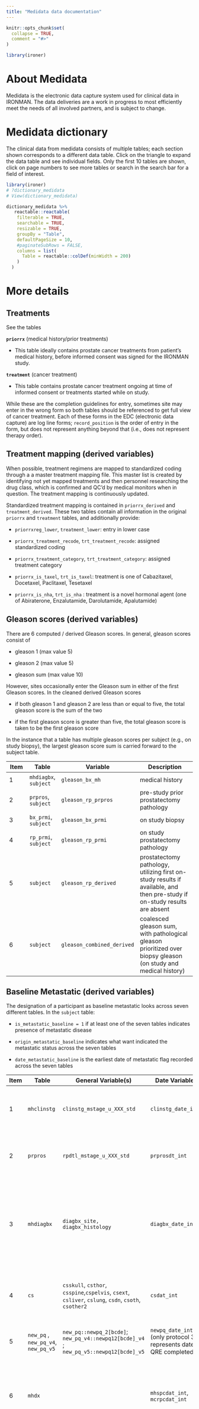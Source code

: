 ```yaml
---
title: "Medidata data documentation"
---
```


```r
knitr::opts_chunk$set(
  collapse = TRUE,
  comment = "#>"
)
```

```r
library(ironer)
```

# About Medidata

Medidata is the electronic data capture system used for clinical data in IRONMAN.
The data deliveries are a work in progress to most efficiently meet the needs of all involved partners,
and is subject to change. 

# Medidata dictionary

The clinical data from medidata consists of multiple tables; each section shown
corresponds to a different data table. Click on the triangle to expand the 
data table and see individual fields. Only the first 10 tables are shown,
click on page numbers to see more tables or search in the search bar for a
field of interest.


```r
library(ironer)
# ?dictionary_medidata
# View(dictionary_medidata)
```

```r
dictionary_medidata %>% 
   reactable::reactable(
    filterable = TRUE,
    searchable = TRUE,
    resizable = TRUE,
    groupBy = "Table",
    defaultPageSize = 10,
    #paginateSubRows = FALSE,
    columns = list(
      Table = reactable::colDef(minWidth = 200)
    )
  )
```



# More details

## Treatments

See the tables

**`priorrx`** (medical history/prior treatments)

-   This table ideally contains prostate cancer treatments from patient's medical history, before informed consent was signed for the IRONMAN study.

**`treatment`** (cancer treatment)

-   This table contains prostate cancer treatment ongoing at time of informed consent or treatments started while on study.

While these are the completion guidelines for entry, sometimes site may enter in the wrong form so both tables should be referenced to get full view of cancer treatment.
Each of these forms in the EDC (electronic data capture) are log line forms; `record_position` is the order of entry in the form, but does not represent anything beyond that (i.e., does not represent therapy order).

## Treatment mapping (derived variables)

When possible, treatment regimens are mapped to standardized coding through a a master treatment mapping file.
This master list is created by identifying not yet mapped treatments and then personnel researching the drug class, which is confirmed and QC'd by medical monitors when in question.
The treatment mapping is continuously updated.

Standardized treatment mapping is contained in `priorrx_derived` and `treatment_derived`.
These two tables contain all information in the original `priorrx` and `treatment` tables, and additionally provide:

-   `priorrxreg_lower`, `treatment_lower`: entry in lower case

-   `priorrx_treatment_recode`, `trt_treatment_recode`: assigned standardized coding

-   `priorrx_treatment_category`, `trt_treatment_category`: assigned treatment category

-   `priorrx_is_taxel`, `trt_is_taxel`: treatment is one of Cabazitaxel, Docetaxel, Paclitaxel, Tesetaxel

-   `priorrx_is_nha`, `trt_is_nha` : treatment is a novel hormonal agent (one of Abiraterone, Enzalutamide, Darolutamide, Apalutamide)

## Gleason scores  (derived variables)

There are 6 computed / derived Gleason scores.
In general, gleason scores consist of

-   gleason 1 (max value 5)

-   gleason 2 (max value 5)

-   gleason sum (max value 10)

However, sites occasionally enter the Gleason sum in either of the first Gleason scores.
In the cleaned derived Gleason scores

-   if both gleason 1 and gleason 2 are less than or equal to five, the total gleason score is the sum of the two

-   if the first gleason score is greater than five, the total gleason score is taken to be the first gleason score

In the instance that a table has multiple gleason scores per subject (e.g., on study biopsy), the largest gleason score sum is carried forward to the subject table.

| Item | Table                 | Variable                   | Description                                                                                                               |
|-----------|-----------|-----------|----------------------------------------|
| 1    | `mhdiagbx`, `subject` | `gleason_bx_mh`            | medical history                                                                                                           |
| 2    | `prpros`, `subject`   | `gleason_rp_prpros`        | pre-study prior prostatectomy pathology                                                                                   |
| 3    | `bx_prmi`, `subject`  | `gleason_bx_prmi`          | on study biopsy                                                                                                           |
| 4    | `rp_prmi`, `subject`  | `gleason_rp_prmi`          | on study prostatectomy pathology                                                                                          |
| 5    | `subject`             | `gleason_rp_derived`       | prostatectomy pathology, utilizing first on-study results if available, and then pre-study if on-study results are absent |
| 6    | `subject`             | `gleason_combined_derived` | coalesced gleason sum, with pathological gleason prioritized over biopsy gleason (on study and medical history)           |

## Baseline Metastatic  (derived variables)

The designation of a participant as baseline metastatic looks across seven different tables.
In the `subject` table:

-   `is_metastatic_baseline = 1` if at least one of the seven tables indicates presence of metastatic disease

-   `origin_metastatic_baseline` indicates what want indicated the metastatic status across the seven tables

-   `date_metastatic_baseline` is the earliest date of metastatic flag recorded across the seven tables

| Item | Table                               | General Variable(s)                                                                                  | Date Variable                                                     | Description                                                                                                                                                                                         |
|------------|------------|------------|------------|---------------------------|
| 1    | `mhclinstg`                         | `clinstg_mstage_u_XXX_std`                                                                           | `clinstg_date_int`                                                | Medical History/Clinical Stage (TNM) at Diagnosis: looks for M stage M1, M1a, M1b, M1c                                                                                                              |
| 2    | `prpros`                            | `rpdtl_mstage_u_XXX_std`                                                                             | `prprosdt_int`                                                    | Medical History/Prior Prostatectomy: looks for M stage M1, M1a, M1b, M1c                                                                                                                            |
| 3    | `mhdiagbx`                          | `diagbx_site, diagbx_histology`                                                                      | `diagbx_date_int`                                                 | Medical History/Diagnostic Biopsy: excludes sites listed as `benign` or `negative` in histology; excludes sites containing `Prostate`,`Pelvic lymph`, `Pelvic LN`, `Unknown`, `Pelvis`, `prostatic` |
| 4    | `cs`                                | `csskull`, `csthor`, `csspine`,`cspelvis`, `csext`, `csliver`, `cslung`, `csdn`, `csoth`, `csother2` | `csdat_int`                                                       | Metastatic Disease Sites (only from `Baseline 0` folder): looks for `Yes` in any of specified fields                                                                                                |
| 5    | `new_pq` , `new_pq_v4`, `new_pq_v5` | `new_pq::newpq_2[bcde]`; `new_pq_v4::newpq12[bcde]_v4` ; `new_pq_v5::newpq12[bcde]_v5`               | `newpq_date_int` (only protocol 3; represents date QRE completed) | New Treatment Physician Questionnaire (only from `Baseline 0` folder)                                                                                                                               |
| 6    | `mhdx`                              |                                                                                                      | `mhspcdat_int`, `mcrpcdat_int`                                    | Disease state; if dates occur prior to baseline window (`cnstdate_int` + 30 days), then considered baseline metastatic                                                                                             |
| 7    | `mhaddbx`                              | `addbx_site`, `addbx_histology`                                                                   | `addbxdate_int`                 | Additional biopsies; if dates occur prior to baseline window (`cnstdate_int` + 30 days), then considered baseline metastatic; if multiple biopsies present, take earliest date

# FAQ

